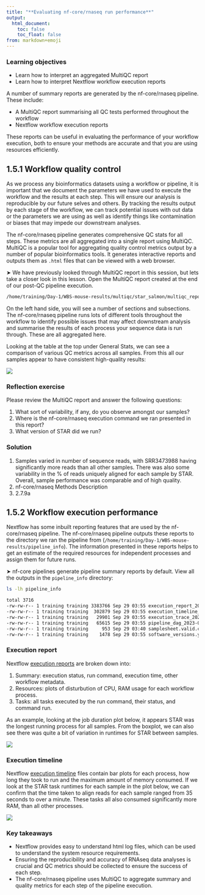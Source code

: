 ```yaml
---
title: "**Evaluating nf-core/rnaseq run performance**"
output:
  html_document:
    toc: false
    toc_float: false
from: markdown+emoji
---
```


::: callout-important
### Learning objectives{.unlisted}

* Learn how to interpret an aggregated MultiQC report
* Learn how to interpret Nextflow workflow execution reports 
:::

A number of summary reports are generated by the nf-core/rnaseq pipeline. These include: 

* A MultiQC report summarising all QC tests performed throughout the workflow 
* Nextflow workflow execution reports  

These reports can be useful in evaluating the performance of your workflow execution, both to ensure your methods are accurate and that you are using resources efficiently. 

## **1.5.1 Workflow quality control**

As we process any bioinformatics datasets using a workflow or pipeline, it is important that we document the parameters we have used to execute the workflow and the results at each step. This will ensure our analysis is reproducible by our future selves and others. By tracking the results output by each stage of the workflow, we can track potential issues with out data or the parameters we are using as well as identify things like contamination or biases that may impede our downstream analyses. 

The nf-core/rnaseq pipeline generates comprehensive QC stats for all steps. These metrics are all aggregated into a single report using MultiQC. MultiQC is a popular tool for aggregating quality control metrics output by a number of popular bioinformatics tools. It generates interactive reports and outputs them as `.html` files that can be viewed with a web browser. 

&#x27A4; We have previously looked through MultiQC report in this session, but lets take a closer look in this lesson. Open the MultiQC report created at the end of our post-QC pipeline execution. 

```bash
/home/training/Day-1/WBS-mouse-results/multiqc/star_salmon/multiqc_report.html
```

On the left hand side, you will see a number of sections and subsections. The nf-core/rnaseq pipeline runs lots of different tools throughout the workflow to identify possible issues that may affect downstream analysis and summarise the results of each process your sequence data is run through. These are all aggregated here. 

Looking at the table at the top under General Stats, we can see a comparison of various QC metrics across all samples. From this all our samples appear to have consistent high-quality results: 

![](../Figs/1.5_multiqc-general.png)

::: callout-tip
### **Reflection exercise**{.unlisted}
Please review the MultiQC report and answer the following questions: 

1. What sort of variability, if any, do you observe amongst our samples? 
2. Where is the nf-core/rnaseq execution command we ran presented in this report? 
3. What version of STAR did we run?
:::

::: {.callout-caution collapse="true"}
### Solution
1. Samples varied in number of sequence reads, with SRR3473988 having significantly more reads than all other samples. There was also some variability in the % of reads uniquely aligned for each sample by STAR. Overall, sample performance was comparable and of high quality. 
2. nf-core/rnaseq Methods Description
3. 2.7.9a
:::

## **1.5.2 Workflow execution performance**

Nextflow has some inbuilt reporting features that are used by the nf-core/rnaseq pipeline. The nf-core/rnaseq pipeline outputs these reports to the directory we ran the pipeline from (`/home/training/Day-1/WBS-mouse-results/pipeline_info`). The information presented in these reports helps to get an estimate of the required resources for independent processes and assign them for future runs.

&#x27A4; nf-core pipelines generate pipeline summary reports by default. View all the outputs in the `pipeline_info` directory: 

```bash
ls -lh pipeline_info
```
```bash
total 3716
-rw-rw-r-- 1 training training 3383766 Sep 29 03:55 execution_report_2023-09-29_03-40-43.html
-rw-rw-r-- 1 training training  302879 Sep 29 03:55 execution_timeline_2023-09-29_03-40-43.html
-rw-rw-r-- 1 training training   29901 Sep 29 03:55 execution_trace_2023-09-29_03-40-43.txt
-rw-rw-r-- 1 training training   65615 Sep 29 03:55 pipeline_dag_2023-09-29_03-40-43.html
-rw-rw-r-- 1 training training     953 Sep 29 03:40 samplesheet.valid.csv
-rw-rw-r-- 1 training training    1478 Sep 29 03:55 software_versions.yml
```

### **Execution report**{.unlisted}

Nextflow [execution reports](https://www.nextflow.io/docs/latest/tracing.html#execution-report) are broken down into:

1. Summary: execution status, run command, execution time, other workflow metadata.
2. Resources: plots of disturbution of CPU, RAM usage for each workflow process.
3. Tasks: all tasks executed by the run command, their status, and command run.

As an example, looking at the job duration plot below, it appears STAR was the longest running process for all samples. From the boxplot, we can also see there was quite a bit of variation in runtimes for STAR between samples. 

![](../Figs/1.5_execution-report.png)

### **Execution timeline**{.unlisted}

Nextflow [execution timeline](https://www.nextflow.io/docs/latest/tracing.html#timeline-report) files contain bar plots for each process, how long they took to run and the maximum amount of memory consumed. If we look at the STAR task runtimes for each sample in the plot below, we can confirm that the time taken to align reads for each sample ranged from 35 seconds to over a minute. These tasks all also consumed significantly more RAM, than all other processes.  

![](../Figs/1.5_execution-timeline.png)

::: callout-important
### Key takeaways{.unlisted}

* Nextflow provides easy to understand html log files, which can be used to understand the system resource requirements.
* Ensuring the reproducibility and accuracy of RNAseq data analyses is crucial and QC metrics should be collected to ensure the success of each step. 
* The nf-core/rnaseq pipeline uses MultiQC to aggregate summary and quality metrics for each step of the pipeline execution.  
:::
